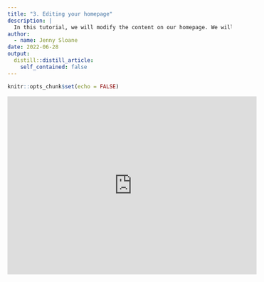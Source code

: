 ```yaml
---
title: "3. Editing your homepage"
description: |
  In this tutorial, we will modify the content on our homepage. We will insert a logo, modify the interactive buttons, and update the main text. 
author:
  - name: Jenny Sloane
date: 2022-06-28
output:
  distill::distill_article:
    self_contained: false
---
```



```r
knitr::opts_chunk$set(echo = FALSE)
```

<iframe width="560" height="400" src="https://www.youtube.com/embed/BmCDFD9Cj-g" title="YouTube video player" frameborder="0" allow="accelerometer; autoplay; clipboard-write; encrypted-media; gyroscope; picture-in-picture" allowfullscreen></iframe>